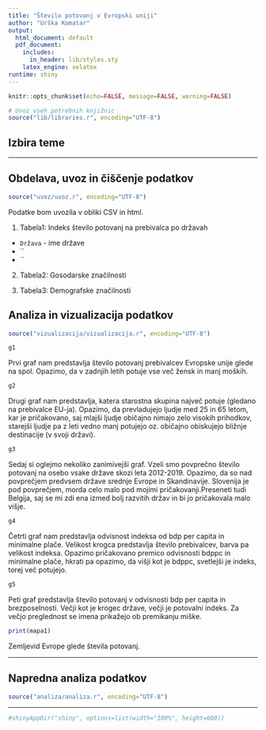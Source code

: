 ```yaml
---
title: "Število potovanj v Evropski uniji"
author: "Urška Komatar"
output:
  html_document: default
  pdf_document:
    includes:
      in_header: lib/styles.sty
    latex_engine: xelatex
runtime: shiny
---
```


```r
knitr::opts_chunk$set(echo=FALSE, message=FALSE, warning=FALSE)

# Uvoz vseh potrebnih knjižnic
source("lib/libraries.r", encoding="UTF-8")
```


## Izbira teme

***

## Obdelava, uvoz in čiščenje podatkov

```r
source("uvoz/uvoz.r", encoding="UTF-8")
```

Podatke bom uvozila v obliki CSV in html.

1. Tabela1: Indeks število potovanj na prebivalca po državah

* `Država` - ime države
* ``
* ``

2. Tabela2: Gosodarske značilnosti



3. Tabela3: Demografske značilnosti


## Analiza in vizualizacija podatkov

```r
source("vizualizacija/vizualizacija.r", encoding="UTF-8")
```

```r
g1
```
Prvi graf nam predstavlja število potovanj prebivalcev Evropske unije glede na spol. Opazimo, da v zadnjih letih potuje vse več žensk in manj moških.

```r
g2
```
Drugi graf nam predstavlja, katera starostna skupina največ potuje (gledano na prebivalce EU-ja). Opazimo, da prevladujejo ljudje med 25 in 65 letom, kar je pričakovano, saj mlajši ljudje običajno nimajo zelo visokih prihodkov, starejši ljudje pa z leti vedno manj potujejo oz. običajno obiskujejo bližnje destinacije (v svoji državi).

```r
g3
```
Sedaj si oglejmo nekoliko zanimivejši graf. Vzeli smo povprečno število potovanj na osebo vsake države skozi leta 2012-2019. Opazimo, da so nad povprečjem predvsem države srednje Evrope in Skandinavije. Slovenija  je pod povprečjem, morda celo malo pod mojimi pričakovanji.Preseneti tudi Belgija, saj se mi zdi ena izmed bolj razvitih držav in bi jo pričakovala malo višje.

```r
g4
```
Četrti graf nam predstavlja odvisnost indeksa od bdp per capita in minimalne plače. Velikost krogca predstavlja število prebivalcev, barva pa velikost indeksa. Opazimo pričakovano premico odvisnosti bdppc in minimalne plače, hkrati pa opazimo, da višji kot je bdppc, svetlejši je indeks, torej več potujejo.



```r
g5
```
Peti graf predstavlja število potovanj v odvisnosti bdp per capita in brezposelnosti. Večji kot je krogec države, večji je potovalni indeks. Za večjo preglednost se imena prikažejo ob premikanju miške.




```r
print(mapa1)
```
Zemljevid Evrope glede števila potovanj.


***

## Napredna analiza podatkov

```r
source("analiza/analiza.r", encoding="UTF-8")
```

***

```r
#shinyAppDir("shiny", options=list(width="100%", height=600))
```
